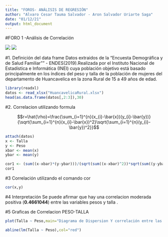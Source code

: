 ```yaml
---
title: "FOROS- ANÁLISIS DE REGRESIÓN"
author: "Alvaro Cesar Tauma Salvador - Aron Salvador Uriarte Saga"
date: "01/12/21"
output: html_document
---
```

#FORO 1 -Análisis de Correlación

![](endes.PNG) ![](INEI.jpeg) 

#1. Definición del data frame
Datos extraidos de la "Encuesta Demográfica y de Salud Familiar"" - ENDES(2019).Realizada por el Instituto Nacional de Estadística e Informática (INEI) cuya población objetivo está basado principalmente en los índices del peso y talla de la población de mujeres del departamento de Huancavelica en la zona Rural de 15 a 49 años de edad.

```r

library(readxl)
datos <- read_xlsx("HuancavelicaRural.xlsx")
head(as.data.frame(datos[,2:3]),30)
```

#2. Correlacion utilizando formula

$$r=\hat{\rho}=\frac{\sum_{i=1}^{n}(x_{i}-\bar{x})(y_{i}-\bar{y})}{\sqrt{\sum_{i=1}^{n}(x_{i}-\bar{x})^2}\sqrt{\sum_{i=1}^{n}(y_{i}-\bar{y})^2}}$$
```r
attach(datos)
x <- Talla
y <- Peso
xbar <- mean(x)
ybar <- mean(y)

cor1 <- (sum((x-xbar)*(y-ybar)))/(sqrt(sum((x-xbar)^2))*sqrt(sum((y-ybar)^2)))
cor1
```

#3  Correlación utilizando el comando cor

```r
cor(x,y)
```
#4 Interpretación
Se puede afirmar que hay una correlacion moderada positiva (**0.4661044**) entre las variables pesos y talla .

#5 Graficas de Correlacion PESO-TALLA
```r
plot(Talla ~ Peso,main="Diagrama de Dispersion Y correlación entre las variables Talla-Peso",xlab='Peso',ylab='Talla')

abline(lm(Talla ~ Peso),col="red")
```

